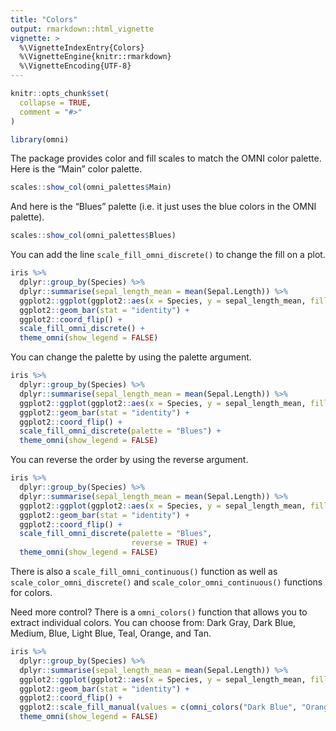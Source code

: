 ```yaml
---
title: "Colors"
output: rmarkdown::html_vignette
vignette: >
  %\VignetteIndexEntry{Colors}
  %\VignetteEngine{knitr::rmarkdown}
  %\VignetteEncoding{UTF-8}
---
```


```r
knitr::opts_chunk$set(
  collapse = TRUE,
  comment = "#>"
)
```

```r
library(omni)
```

The package provides color and fill scales to match the OMNI color palette. Here is the "Main" color palette.

```r
scales::show_col(omni_palettes$Main)
```

And here is the "Blues" palette (i.e. it just uses the blue colors in the OMNI palette).

```r
scales::show_col(omni_palettes$Blues)
```

You can add the line `scale_fill_omni_discrete()` to change the fill on a plot.

```r
iris %>%
  dplyr::group_by(Species) %>%
  dplyr::summarise(sepal_length_mean = mean(Sepal.Length)) %>%
  ggplot2::ggplot(ggplot2::aes(x = Species, y = sepal_length_mean, fill = Species)) +
  ggplot2::geom_bar(stat = "identity") +
  ggplot2::coord_flip() +
  scale_fill_omni_discrete() +
  theme_omni(show_legend = FALSE)
```

You can change the palette by using the palette argument.

```r
iris %>%
  dplyr::group_by(Species) %>%
  dplyr::summarise(sepal_length_mean = mean(Sepal.Length)) %>%
  ggplot2::ggplot(ggplot2::aes(x = Species, y = sepal_length_mean, fill = Species)) +
  ggplot2::geom_bar(stat = "identity") +
  ggplot2::coord_flip() +
  scale_fill_omni_discrete(palette = "Blues") +
  theme_omni(show_legend = FALSE)
```

You can reverse the order by using the reverse argument.

```r
iris %>%
  dplyr::group_by(Species) %>%
  dplyr::summarise(sepal_length_mean = mean(Sepal.Length)) %>%
  ggplot2::ggplot(ggplot2::aes(x = Species, y = sepal_length_mean, fill = Species)) +
  ggplot2::geom_bar(stat = "identity") +
  ggplot2::coord_flip() +
  scale_fill_omni_discrete(palette = "Blues",
                           reverse = TRUE) +
  theme_omni(show_legend = FALSE)
```

There is also a `scale_fill_omni_continuous()` function as well as `scale_color_omni_discrete()` and `scale_color_omni_continuous()` functions for colors.

Need more control? There is a `omni_colors()` function that allows you to extract individual colors. You can choose from: Dark Gray, Dark Blue, Medium, Blue, Light Blue, Teal, Orange, and Tan.

```r
iris %>%
  dplyr::group_by(Species) %>%
  dplyr::summarise(sepal_length_mean = mean(Sepal.Length)) %>%
  ggplot2::ggplot(ggplot2::aes(x = Species, y = sepal_length_mean, fill = Species)) +
  ggplot2::geom_bar(stat = "identity") +
  ggplot2::coord_flip() +
  ggplot2::scale_fill_manual(values = c(omni_colors("Dark Blue", "Orange", "Tan"))) +
  theme_omni(show_legend = FALSE)
```

